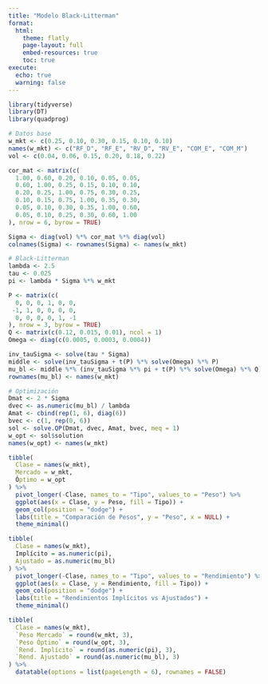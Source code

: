 ```yaml
---
title: "Modelo Black-Litterman"
format:
  html:
    theme: flatly
    page-layout: full
    embed-resources: true
    toc: true
execute:
  echo: true
  warning: false
---
```


```r
library(tidyverse)
library(DT)
library(quadprog)
```


```r
# Datos base
w_mkt <- c(0.25, 0.10, 0.30, 0.15, 0.10, 0.10)
names(w_mkt) <- c("RF_D", "RF_E", "RV_D", "RV_E", "COM_E", "COM_M")
vol <- c(0.04, 0.06, 0.15, 0.20, 0.18, 0.22)

cor_mat <- matrix(c(
  1.00, 0.60, 0.20, 0.10, 0.05, 0.05,
  0.60, 1.00, 0.25, 0.15, 0.10, 0.10,
  0.20, 0.25, 1.00, 0.75, 0.30, 0.25,
  0.10, 0.15, 0.75, 1.00, 0.35, 0.30,
  0.05, 0.10, 0.30, 0.35, 1.00, 0.60,
  0.05, 0.10, 0.25, 0.30, 0.60, 1.00
), nrow = 6, byrow = TRUE)

Sigma <- diag(vol) %*% cor_mat %*% diag(vol)
colnames(Sigma) <- rownames(Sigma) <- names(w_mkt)

# Black-Litterman
lambda <- 2.5
tau <- 0.025
pi <- lambda * Sigma %*% w_mkt

P <- matrix(c(
  0, 0, 0, 1, 0, 0,
 -1, 1, 0, 0, 0, 0,
  0, 0, 0, 0, 1, -1
), nrow = 3, byrow = TRUE)
Q <- matrix(c(0.12, 0.015, 0.01), ncol = 1)
Omega <- diag(c(0.0005, 0.0003, 0.0004))

inv_tauSigma <- solve(tau * Sigma)
middle <- solve(inv_tauSigma + t(P) %*% solve(Omega) %*% P)
mu_bl <- middle %*% (inv_tauSigma %*% pi + t(P) %*% solve(Omega) %*% Q)
rownames(mu_bl) <- names(w_mkt)

# Optimización
Dmat <- 2 * Sigma
dvec <- as.numeric(mu_bl) / lambda
Amat <- cbind(rep(1, 6), diag(6))
bvec <- c(1, rep(0, 6))
sol <- solve.QP(Dmat, dvec, Amat, bvec, meq = 1)
w_opt <- sol$solution
names(w_opt) <- names(w_mkt)
```
::: {.grid}

::: {.g-col-6}

```r
tibble(
  Clase = names(w_mkt),
  Mercado = w_mkt,
  Óptimo = w_opt
) %>%
  pivot_longer(-Clase, names_to = "Tipo", values_to = "Peso") %>%
  ggplot(aes(x = Clase, y = Peso, fill = Tipo)) +
  geom_col(position = "dodge") +
  labs(title = "Comparación de Pesos", y = "Peso", x = NULL) +
  theme_minimal()
```

```r
tibble(
  Clase = names(w_mkt),
  Implícito = as.numeric(pi),
  Ajustado = as.numeric(mu_bl)
) %>%
  pivot_longer(-Clase, names_to = "Tipo", values_to = "Rendimiento") %>%
  ggplot(aes(x = Clase, y = Rendimiento, fill = Tipo)) +
  geom_col(position = "dodge") +
  labs(title = "Rendimientos Implícitos vs Ajustados") +
  theme_minimal()
```

::: 

::: {.g-col-6}

```r
tibble(
  Clase = names(w_mkt),
  `Peso Mercado` = round(w_mkt, 3),
  `Peso Óptimo` = round(w_opt, 3),
  `Rend. Implícito` = round(as.numeric(pi), 3),
  `Rend. Ajustado` = round(as.numeric(mu_bl), 3)
) %>%
  datatable(options = list(pageLength = 6), rownames = FALSE)
```

::: 

::: 

